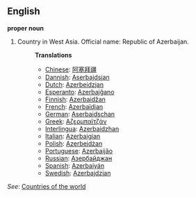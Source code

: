 ==English==

'''proper noun'''

# Country in West Asia. Official name: Republic of Azerbaijan.
#:'''Translations'''
#:*[[Chinese]]: [[阿塞拜疆]]
#:*[[Dannish]]: [[Aserbajdsjan]]
#:*[[Dutch]]: [[Azerbeidzjan]]
#:*[[Esperanto]]: [[Azerbajĝano]]
#:*[[Finnish]]: [[Azerbaidžan]]
#:*[[French]]: [[Azerbaïdjan]]
#:*[[German]]: [[Aserbaidschan]]
#:*[[Greek]]: [[Αζερμπαϊτζάν]]
#:*[[Interlingua]]: [[Azerbaidzhan]]
#:*[[Italian]]: [[Azerbaigian]]
#:*[[Polish]]: [[Azerbejdżan]]
#:*[[Portuguese]]: [[Azerbaijão]]
#:*[[Russian]]: [[Азербайджан]]
#:*[[Spanish]]: [[Azerbaiyán]]
#:*[[Swedish]]: [[Azerbajdzjan]]

''See'': [[Countries of the world]]